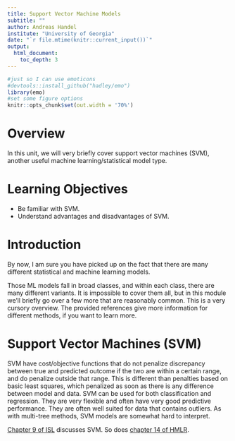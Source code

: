 ```yaml
---
title: Support Vector Machine Models
subtitle: ""
author: Andreas Handel
institute: "University of Georgia"
date: "`r file.mtime(knitr::current_input())`"
output: 
  html_document:
    toc_depth: 3
---
```


```r
#just so I can use emoticons
#devtools::install_github("hadley/emo")
library(emo)
#set some figure options
knitr::opts_chunk$set(out.width = '70%')
```



# Overview
In this unit, we will very briefly cover support vector machines (SVM), another useful machine learning/statistical model type.

# Learning Objectives
* Be familiar with SVM.
* Understand advantages and disadvantages of SVM.


# Introduction
By now, I am sure you have picked up on the fact that there are many different statistical and machine learning models. 

Those ML models fall in broad classes, and within each class, there are many different variants. It is impossible to cover them all, but in this module we'll briefly go over a few more that are reasonably common. This is a very cursory overview. The provided references give more information for different methods, if you want to learn more. 


# Support Vector Machines (SVM)


SVM have cost/objective functions that do not penalize discrepancy between true and predicted outcome if the two are within a certain range, and do penalize outside that range. This is different than penalties based on basic least squares, which penalized as soon as there is any difference between model and data. SVM can be used for both classification and regression. They are very flexible and often have very good predictive performance. They are often well suited for data that contains outliers. As with multi-tree methods, SVM models are somewhat hard to interpret. 

[Chapter 9 of ISL](https://statlearning.com/) discusses SVM. So does [chapter 14 of HMLR](https://bradleyboehmke.github.io/HOML/svm.html).





